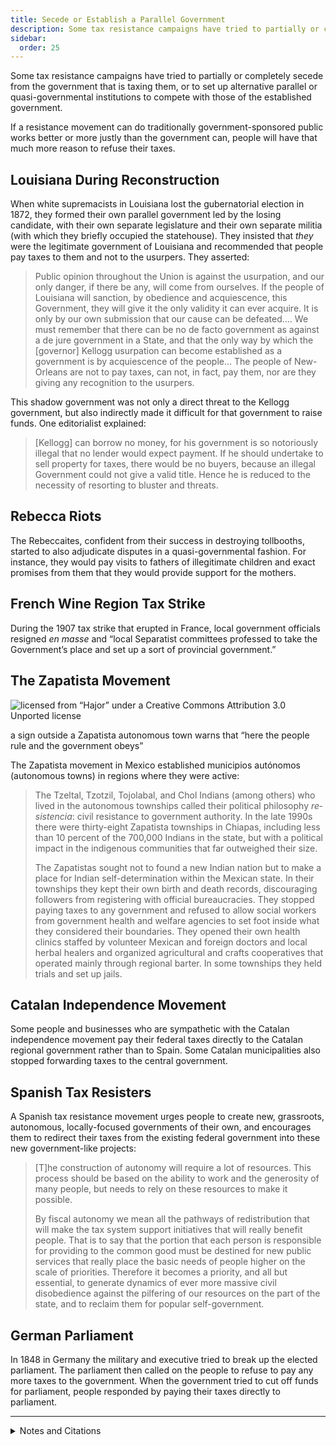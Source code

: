 ```yaml
---
title: Secede or Establish a Parallel Government
description: Some tax resistance campaigns have tried to partially or completely secede from the government that is taxing them.
sidebar:
  order: 25
---
```


Some tax resistance campaigns have tried to partially or completely secede from the government that is taxing them, or to set up alternative parallel or quasi-governmental institutions to compete with those of the established government.

If a resistance movement can do traditionally government-sponsored public works better or more justly than the government can, people will have that much more reason to refuse their taxes.

## <Badge text="Example" size="medium" /> Louisiana During Reconstruction

When white supremacists in Louisiana lost the gubernatorial election in 1872, they formed their own parallel government led by the losing candidate, with their own separate legislature and their own separate militia (with which they briefly occupied the statehouse).
They insisted that <em>they</em> were the legitimate government of Louisiana and recommended that people pay taxes to them and not to the usurpers.
They asserted:

> Public opinion throughout the Union is against the usurpation, and our only danger, if there be any, will come from ourselves.
> If the people of Louisiana will sanction, by obedience and acquiescence, this Government, they will give it the only validity it can ever acquire.
> It is only by our own submission that our cause can be defeated.…
> We must remember that there can be no de facto government as against a de jure government in a State, and that the only way by which the [governor] Kellogg usurpation can become established as a government is by acquiescence of the people…
> The people of New-Orleans are not to pay taxes, can not, in fact, pay them, nor are they giving any recognition to the usurpers.

This shadow government was not only a direct threat to the Kellogg government, but also indirectly made it difficult for that government to raise funds.
One editorialist explained:

> [Kellogg] can borrow no money, for his government is so notoriously illegal that no lender would expect payment.
> If he should undertake to sell property for taxes, there would be no buyers, because an illegal Government could not give a valid title.
> Hence he is reduced to the necessity of resorting to bluster and threats.

## <Badge text="Example" size="medium" /> Rebecca Riots

The Rebeccaites, confident from their success in destroying tollbooths, started to also adjudicate disputes in a quasi-governmental fashion.
For instance, they would pay visits to fathers of illegitimate children and exact promises from them that they would provide support for the mothers.

## <Badge text="Example" size="medium" /> French Wine Region Tax Strike

During the 1907 tax strike that erupted in France, local government officials resigned <i>en masse</i> and “local Separatist committees professed to take the Government’s place and set up a sort of provincial government.”

## <Badge text="Example" size="medium" /> The Zapatista Movement

![licensed from “Hajor” under a Creative Commons Attribution 3.0 Unported license](../../../assets/zapatista.jpg)
<figcaption>a sign outside a Zapatista autonomous town warns that “here the people rule and the government obeys”</figcaption>

The Zapatista movement in Mexico established municipios autónomos (autonomous towns) in regions where they were active:

> The Tzeltal, Tzotzil, Tojolabal, and Chol Indians (among others) who lived in the autonomous townships called their political philosophy <i lang="es">resistencia</i>: civil resistance to government authority.
> In the late 1990s there were thirty-eight Zapatista townships in Chiapas, including less than 10 percent of the 700,000 Indians in the state, but with a political impact in the indigenous communities that far outweighed their size.
>
> The Zapatistas sought not to found a new Indian nation but to make a place for Indian self-determination within the Mexican state.
> In their townships they kept their own birth and death records, discouraging followers from registering with official bureaucracies.
> They stopped paying taxes to any government and refused to allow social workers from government health and welfare agencies to set foot inside what they considered their boundaries.
> They opened their own health clinics staffed by volunteer Mexican and foreign doctors and local herbal healers and organized agricultural and crafts cooperatives that operated mainly through regional barter.
> In some townships they held trials and set up jails.

## <Badge text="Example" size="medium" /> Catalan Independence Movement

Some people and businesses who are sympathetic with the Catalan independence movement pay their federal taxes directly to the Catalan regional government rather than to Spain.
Some Catalan municipalities also stopped forwarding taxes to the central government.

## <Badge text="Example" size="medium" /> Spanish Tax Resisters

A Spanish tax resistance movement urges people to create new, grassroots, autonomous, locally-focused governments of their own, and encourages them to redirect their taxes from the existing federal government into these new government-like projects:

> [T]he construction of autonomy will require a lot of resources.
> This process should be based on the ability to work and the generosity of many people, but needs to rely on these resources to make it possible.
>
> By fiscal autonomy we mean all the pathways of redistribution that will make the tax system support initiatives that will really benefit people.
> That is to say that the portion that each person is responsible for providing to the common good must be destined for new public services that really place the basic needs of people higher on the scale of priorities.
> Therefore it becomes a priority, and all but essential, to generate dynamics of ever more massive civil disobedience against the pilfering of our resources on the part of the state, and to reclaim them for popular self-government.

## <Badge text="Example" size="medium" /> German Parliament

In 1848 in Germany the military and executive tried to break up the elected parliament.
The parliament then called on the people to refuse to pay any more taxes to the government.
When the government tried to cut off funds for parliament, people responded by paying their taxes directly to parliament.

<hr />

<details>
<summary>Notes and Citations</summary>

* “Another Twitch in the Fusion Corpse” <i>New York Times</i> 11 April 1873
* [“Kellogg’s Desperate Threats”](https://tile.loc.gov/storage-services/service/ndnp/lu/batch_lu_angel_ver01/data/sn85034336/00211101027/1873032901/0731.pdf) <i>The Ouachita Telegraph</i>, 29 March 1873, p. 1 (quoting the <i>New York World</i>)
* Evans, Henry Tobit <i>Rebecca Riots!</i> (2010 ed.), pp. 116–17, 130–31, 154
* “The French Wine Bill” <i>Otago Witness</i> 26 June 1907, p. 19
* Preston, Julia & Dillon, Samuel <i>Opening Mexico: The Making of a Democracy</i> (2004) p. 443
* [“Alella decideix pagar els impostos a l’agència tributària catalana i no a l’espanyola”](https://www.vilaweb.cat/noticia/4074737/20130116/alella-decideix-pagar-impostos-lagencia-tributaria-catalana-lespanyola.html) <i>VilaWeb</i> 16 January 2013
* [“Un ayuntamiento en manos de Solidaritat se declara ‘insumiso fiscal’”](https://www.vozbcn.com/2012/10/17/130729/ayuntamiento-solidaritat-insumiso-fiscal/) <i>La Voz de Barcelona</i> 4 December 2013
* [“Un grupo de ayuntamientos promoverá una campaña de insumisión fiscal como la planteada por Òmnium Cultural”](https://www.vozbcn.com/2011/07/15/80580/ayuntamientos-insumision-fiscal-omnium/) <i>La Voz de Barcelona</i> 15 July 2011
* [“La insumisión fiscal como estrategia de rebeldía”](https://cooperativa.cat/wp-content/uploads/2015/02/MANUAL-DESOBEDIENCIA-2015.pdf?page=10) <i>¡Rebelaos!</i> p. 16 (translation mine)
* Maurice, C. Edmund <i>The Revolutionary Movement of 1848–9 in Italy, Austria-Hungary, and Germany</i> (1887) [p. 412](https://archive.org/details/revolutionarymov00maur/page/412/mode/1up)

</details>
